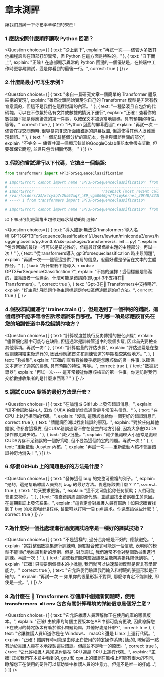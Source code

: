 <!-- DISABLE-FRONTMATTER-SECTIONS -->

# 章末測評

讓我們測試一下你在本章學到的東西!

### 1.應該按照什麼順序讀取 Python 回溯？
<Question
	choices={[
		{
			text: "從上到下",
			explain: "再試一次——儘管大多數其他編程語言在頂部打印異常，但 Python 在這方面是特殊的。"
		},
		{
			text: "自下而上",
			explain: "正確！在底部顯示異常的 Python 回溯的一個優點是，在終端中工作時更容易調試，這是你看到的最後一行。",
			correct: true
		}
	]}
/>

### 2.什麼是最小可再生示例？
<Question
	choices={[
		{
			text: "來自一篇研究文章一個簡單的 Transformer 體系結構的實現",
			explain: "雖然從頭開始實現你自己的 Transformer 模型是非常有教育意義的，但這不是我們在這裡討論的內容。"
		},
		{
			text: "一種緊湊且自包含的代碼塊，可以在不依賴於私有文件或數據的情況下運行",
			explain: "正確！查看你的數據幾乎總是你應該做的第一件事，以確保文本被適當地編碼，具有預期的特性，等等。",
			correct: true
		},
		{
			text: "Python 回溯的屏幕截圖",
			explain: "再試一次 -- 儘管在提交問題時, 很容易包含您所面臨錯誤的屏幕截圖, 但這使得其他人很難重現錯誤。"
		},
		{
			text: "一個記錄整個分析的筆記本，包括與錯誤無關的部分",
			explain: "不完全 -- 儘管共享一個顯示錯誤的GoogleColab筆記本會很有幫助, 但要確保它簡短, 並且只包含相關代碼。 "
		}
	]}
/>

### 3.假設你嘗試運行以下代碼，它拋出一個錯誤:
```py
from transformers import GPT3ForSequenceClassification

# ImportError: cannot import name 'GPT3ForSequenceClassification' from 'transformers' (/Users/lewtun/miniconda3/envs/huggingface/lib/python3.8/site-packages/transformers/__init__.py)
# ---------------------------------------------------------------------------
# ImportError                               Traceback (most recent call last)
# /var/folders/28/k4cy5q7s2hs92xq7_h89_vgm0000gn/T/ipykernel_30848/333858878.py in <module>
# ----> 1 from transformers import GPT3ForSequenceClassification

# ImportError: cannot import name 'GPT3ForSequenceClassification' from 'transformers' (/Users/lewtun/miniconda3/envs/huggingface/lib/python3.8/site-packages/transformers/__init__.py)
```

以下哪項可能是論壇主題標題尋求幫助的好選擇?

<Question
	choices={[
		{
			text: "導入錯誤:無法從'transformers'導入名稱'GPT3GPT3ForSequenceClassification'(/Users/lewtun/miniconda3/envs/huggingface/lib/python3.8/site-packages/transformers/_ init _. py) ",
			explain: "包含回溯的最後一行可以是描述性的，但這最好保留給主題的主體部分。再試一次！"
		},
		{
			text: "從transformers導入 gpt3forsequeclassification 時出現問題",
			explain: "再試一次——儘管這提供了有用的信息，但最好還是保留在文本的主體部分。",
		},
		{
			text: "為什麼我不能導入 < code > GPT3ForSequenceClassification </code > ?",
			explain: "不錯的選擇！這個標題是簡潔的，並給讀者一個線索，什麼可能是錯誤的(即,gpt-3不支持在🤗 Transformers)。",
			correct: true
		},
		{
			text: "Gpt-3在🤗 Transformers中支持嗎?",
			explain: "好主意! 用問題作為主題標題是向社區傳達問題的好方法。",
			correct: true
		}
	]}
/>

### 4.假設您試圖運行 'trainer.train ()'，但是遇到了一個神秘的錯誤，這個錯誤不能準確地告訴您錯誤來自哪裡。下列哪一項是您應該首先在您的培訓管道中尋找錯誤的地方？
<Question
	choices={[
		{
			text: "計算梯度並執行反向傳播的優化步驟",
			explain: "儘管優化器中可能存在缺陷, 但這通常是訓練管道中的幾個步驟, 因此首先要檢查其他事項。再試一次!"
		},
		{
			text: "計算度量的評估步驟",
			explain: "評估通常是在整個訓練期結束後進行的, 因此你應該首先在訓練管道的早期檢查某個地方。",
		},
		{
			text: "數據集",
			explain: "正確的!查看數據幾乎總是您應該做的第一件事, 以確保文本進行了適當的編碼, 具有預期的特性, 等等。",
			correct: true
		},
		{
			text: "數據記錄器",
			explain: "再試一次---- 這非常接近你應該檢查的第一件事。你還記得我們交給數據收集者的是什麼東西嗎？"
		}
	]}
/>

### 5.調試 CUDA 錯誤的最好方法是什麼？
<Question
	choices={[
		{
			text: "在論壇或 GitHub 上發佈錯誤消息。",
			explain: "這不會幫助任何人, 因為 CUDA 的錯誤信息通常是非常沒有信息。"
		},
		{
			text: "在 CPU 上執行相同的代碼。",
			explain: "沒錯, 這應該會給你一個更好的錯誤消息!",
			correct: true
		},
		{
			text: "請閱讀回溯以找出錯誤的原因。",
			explain: "對於任何其他錯誤, 你都會這樣做, 但CUDA錯誤通常不會在發生的地方引發, 因為大多數CUDA操作都是異步的。"
		},
		{
			text: "減少批量。",
			explain: "減少批處理大小通常是處理CUDA內存不足錯誤的一個好策略, 但不是為這個特定的問題。再試一次！"
		},
		{
			text: "重新啟動 Jupyter 內核。",
			explain: "再試一次——重新啟動內核不會讓錯誤神奇地消失！",
		}
	]}
/>

### 6.修復 GitHub 上的問題最好的方法是什麼？
<Question
	choices={[
		{
			text: "發佈這個 bug 的完整可重複的例子。",
			explain: "是的，這是幫助維護人員找到 bug 的最好方法。你還應該做什麼？？",
			correct: true
		},
		{
			text: "每天要求更新。",
			explain: "這不太可能給你任何幫助；人們可能會更忽視你。",
		},
		{
			text: "檢查錯誤周圍的源代碼，並試圖找出錯誤發生的原因。在這期雜誌上發佈結果。",
			explain: "這肯定會對維護人員有幫助！如果您確實找到了 bug 的來源和修復程序, 甚至可以打開一個 pull 請求。你還應該做些什麼？",
			correct: true
		}
	]}
/>

### 7.為什麼對一個批處理進行過度調試通常是一種好的調試技術？
<Question
	choices={[
		{
			text: "不是這樣的, 過分合身總是不好的, 應該避免。",
			explain: "當對整個數據集進行訓練時, 過度擬合確實可能是一個信號, 表明你的模型不能很好地推廣到新的示例。但是, 對於調試, 我們通常不會對整個數據集進行訓練。再試一次！"
		},
		{
			text: "這使我們能夠驗證該模型能夠將損耗降低到零。",
			explain: "正確! 只需要兩個樣本的小批量, 我們就可以快速驗證模型是否具有學習能力。",
			correct: true
		},
		{
			text: "它允許我們驗證我們輸入和標籤的張量形狀是正確的。",
			explain: "再試一次 -- 如果你的張量形狀不對齊, 那麼你肯定不能訓練, 即使是一批。",
		}
	]}
/>

### 8.為什麼在 🤗 Transformers 存儲庫中創建新問題時，使用 transformers-cli env 包含有關計算環境的詳細信息是個好主意？
<Question
	choices={[
		{
			text: "它允許維護人員理解你正在使用的庫的哪個版本。",
			explain: "正確! 由於庫的每個主要版本在API中都可能有更改, 因此瞭解您正在使用的特定版本有助於縮小問題範圍。其他好處是什麼?",
			correct: true
		},
		{
			text: "它讓維護人員知道你是在 Windows、 macOS 還是 Linux 上運行代碼。",
			explain: "正確！錯誤有時可能是由你正在使用的特定操作系統引起的, 瞭解這一點有助於維護人員在本地複製這些錯誤。但這並不是唯一的原因。",
			correct: true
		},
		{
			text: "它允許維護人員知道你是在 GPU 還是 CPU 上運行代碼。",
			explain: "正確! 正如我們在本章中看到的, gpu 和 cpu 上的錯誤在風格上可能有很大的不同, 瞭解您正在使用的硬件可以幫助集中維護人員的注意力。但這不是唯一的好處...",
		}
	]}
/>